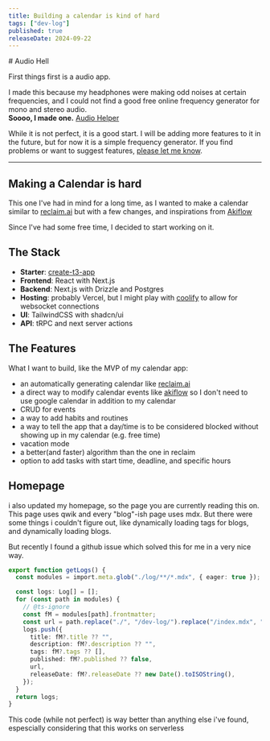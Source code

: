 ```yaml
---
title: Building a calendar is kind of hard
tags: ["dev-log"]
published: true
releaseDate: 2024-09-22
---
```

<article class="prose mx-auto py-4">
# Audio Hell

First things first is a audio app.

I made this because my headphones were making odd noises at certain frequencies, and I could not find a good free online frequency generator for mono and stereo audio. <br/>
**Soooo, I made one.** [Audio Helper](https://audio-helper.mauroner.net)

While it is not perfect, it is a good start. I will be adding more features to it in the future, but for now it is a simple frequency generator. If you find problems or want to suggest features, [please let me know](https://github.com/MaximilianMauroner/audio-helper/issues).

---

# Making a Calendar is hard

This one I've had in mind for a long time, as I wanted to make a calendar similar to [reclaim.ai](https://reclaim.ai) but with a few changes, and inspirations from [Akiflow](https://akiflow.com/)

Since I've had some free time, I decided to start working on it.

## The Stack

- **Starter**: [create-t3-app](https://create.t3.gg/)
- **Frontend**: React with Next.js
- **Backend**: Next.js with Drizzle and Postgres
- **Hosting**: probably Vercel, but I might play with [coolify](https://github.com/coollabsio/coolify) to allow for websocket connections
- **UI**: TailwindCSS with shadcn/ui
- **API**: tRPC and next server actions

## The Features

What I want to build, like the MVP of my calendar app:

- an automatically generating calendar like [reclaim.ai](https://reclaim.ai)
- a direct way to modify calendar events like [akiflow](https://akiflow.com/) so I don't need to use google calendar in addition to my calendar
- CRUD for events
- a way to add habits and routines
- a way to tell the app that a day/time is to be considered blocked without showing up in my calendar (e.g. free time)
- vacation mode
- a better(and faster) algorithm than the one in reclaim
- option to add tasks with start time, deadline, and specific hours

# Homepage

i also updated my homepage, so the page you are currently reading this on. This page uses qwik and every "blog"-ish page uses mdx. 
But there were some things i couldn't figure out, like dynamically loading tags for blogs, and dynamically loading blogs.

But recently I found a github issue which solved this for me in a very nice way.

```ts
export function getLogs() {
  const modules = import.meta.glob("./log/**/*.mdx", { eager: true });

  const logs: Log[] = [];
  for (const path in modules) {
    // @ts-ignore
    const fM = modules[path].frontmatter;
    const url = path.replace("./", "/dev-log/").replace("/index.mdx", "");
    logs.push({
      title: fM?.title ?? "",
      description: fM?.description ?? "",
      tags: fM?.tags ?? [],
      published: fM?.published ?? false,
      url,
      releaseDate: fM?.releaseDate ?? new Date().toISOString(),
    });
  }
  return logs;
}
```

This code (while not perfect) is way better than anything else i've found, espescially considering that this works on serverless


</article>